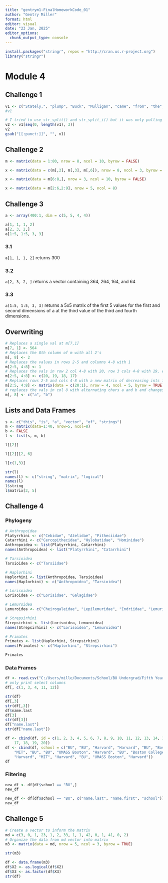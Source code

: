 ```yaml
---
title: "gentrym1-FinalHomeworkCode_01"
author: "Gentry Miller"
format: html
editor: visual
date: "23 Jan, 2025"
editor_options: 
  chunk_output_type: console
---
```


```r
install.packages("stringr", repos = "http://cran.us.r-project.org")
library("stringr")
```

# Module 4

## Challenge 1

```r
v1 <- c("Stately,", "plump", "Buck", "Mulligan", "came", "from", "the", "stairhead,", "bearing", "a", "bowl", "of", "lather", "on", "which", "a", "mirror", "and", "a", "razor", "lay", "crossed")
#v1
```

```r
# I tried to use str_split() and str_split_i() but it was only pulling characters instead of the whole sub-string. When I set the boundary to word, it pulled NA.
v2 <- v1[seq(0, length(v1), 3)]
v2
gsub("[[:punct:]]", "", v1)
```

## Challenge 2

```r
m <- matrix(data = 1:80, nrow = 8, ncol = 10, byrow = FALSE)
```

```r
x <- matrix(data = c(m[,2], m[,3], m[,6]), nrow = 8, ncol = 3, byrow = FALSE)
```

```r
x <- matrix(data = m[6:8,], nrow = 3, ncol = 10, byrow = FALSE) 
```

```r
x <- matrix(data = m[2:6,2:9], nrow = 5, ncol = 8)
```

## Challenge 3

```r
a <- array(400:1, dim = c(5, 5, 4, 4))
```

```r
a[1, 1, 1, 2]
a[2, 3, 2,]
a[1:5, 1:5, 3, 3]
```

### 3.1

`a[1, 1, 1, 2]` returns 300

### 3.2

`a[2, 3, 2, ]` returns a vector containing 364, 264, 164, and 64

### 3.3

`a[1:5, 1:5, 3, 3]` returns a 5x5 matrix of the first 5 values for the first and second dimensions of a at the third value of the third and fourth dimensions.

## Overwriting

```r
# Replaces a single val at m[7,1]
m[7, 1] <- 564
# Replaces the 8th column of m with all 2's
m[, 8] <- 2
# Replaces the values in rows 2-5 and columns 4-8 with 1
m[2:5, 4:8] <- 1
# Replaces the vals in row 2 col 4-8 with 20, row 3 cols 4-8 with 19, etc.
m[2:5, 4:8] <- c(20, 19, 18, 17)
# Replaces rows 2-5 and cols 4-8 with a new matrix of decreasing ints from 20-1 by row
m[2:5, 4:8] <- matrix(data = c(20:1), nrow = 4, ncol = 5, byrow = TRUE)
# replaces the vals in col 8 with alternating chars a and b and changes the data type of every value in the matrix to character
m[, 8] <- c("a", "b")
```

## Lists and Data Frames

```r
s <- c("this", "is", "a", "vector", "of", "strings")
m <- matrix(data=1:40, nrow=5, ncol=8)
b <- FALSE
l <- list(s, m, b)
```

```r
l[[2]]
```

```r
l[[2]][2, 6]
```

```r
l[c(1,3)]
```

```r
str(l)
names(l) <- c("string", "matrix", "logical")
names(l)
l$string
l$matrix[3, 5]
```

## Challenge 4

### Phylogeny

```r
# Anthropoidea
Platyrrhini <- c("Cebidae", "Atelidae", "Pitheciidae")
Catarrhini <- c("Cercopithecidae", "Hylobatidae", "Hominidae")
Anthropoidea <- list(Platyrrhini, Catarrhini)
names(Anthropoidea) <- list("Platyrrhini", "Catarrhini")

# Tarsioidea
Tarsioidea <- c("Tarsiidae")

# Haplorhini
Haplorhini <- list(Anthropoidea, Tarsioidea)
names(Haplorhini) <- c("Anthropoidea", "Tarsioidea")

# Lorisoidea
Lorisoidea <- c("Lorisidae", "Galagidae")

# Lemuroidea
Lemuroidea <- c("Cheirogaleidae", "Lepilemuridae", "Indriidae", "Lemuridae", "Daubentoniidae")

# Strepsirhini
Strepsirhini <- list(Lorisoidea, Lemuroidea)
names(Strepsirhini) <- c("Lorisoidea", "Lemuroidea")

# Primates
Primates <- list(Haplorhini, Strepsirhini)
names(Primates) <- c("Haplorhini", "Strepsirhini")

Primates
```

### Data Frames

```r
df <- read.csv("C:/Users/mille/Documents/School/BU Undergrad/Fifth Year/Spring25/AN588/AN588-Modules/random-people.csv", sep = ",", header = TRUE, stringsAsFactors = FALSE)
# only print select columns
df[, c(1, 3, 4, 11, 12)]
```

```r
str(df)
df[,3]
str(df[,3])
df$name.last
df[3]
str(df[3])
df["name.last"]
str(df["name.last"])
```

```r
df <- cbind(df, id = c(1, 2, 3, 4, 5, 6, 7, 8, 9, 10, 11, 12, 13, 14, 15, 16,
    17, 18, 19, 20))
df <- cbind(df, school = c("BU", "BU", "Harvard", "Harvard", "BU", "Boston College",
    "MIT", "BU", "BU", "UMASS Boston", "Harvard", "BU", "Boston College", "BU",
    "Harvard", "MIT", "Harvard", "BU", "UMASS Boston", "Harvard"))
df
```

### Filtering

```r
new_df <- df[df$school == "BU",]
new_df
```

```r
new_df <- df[df$school == "BU", c("name.last", "name.first", "school")]
new_df
```

## Challenge 5

```r
# Create a vector to inform the matrix
md = c(3, 0, 1, 23, 1, 2, 33, 1, 1, 42, 0, 1, 41, 0, 2)
# Organize the data from md vector into matrix
m3 <- matrix(data = md, nrow = 5, ncol = 3, byrow = TRUE)

str(m3)
```

```r
df <- data.frame(m3)
df$X2 <- as.logical(df$X2)
df$X3 <- as.factor(df$X3)
str(df)
```
